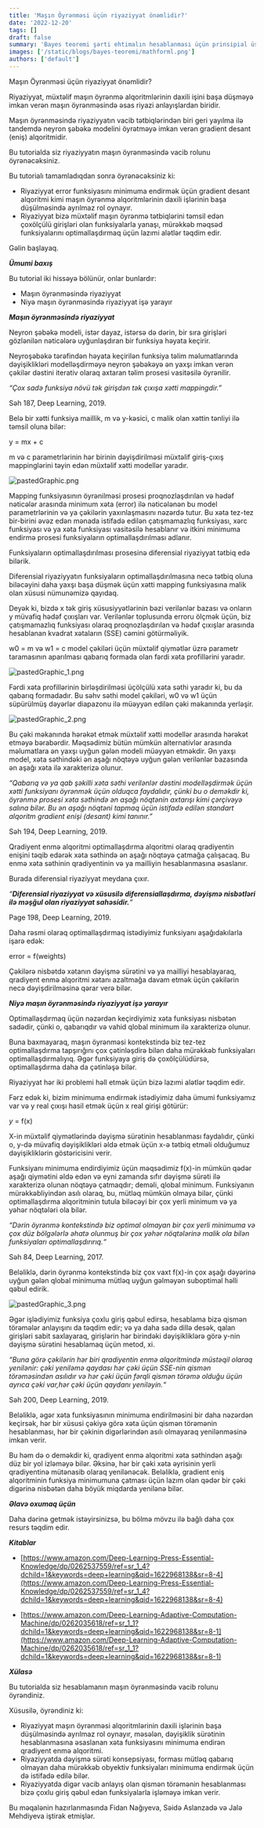 ```yaml
---
title: 'Maşın Öyrənməsi üçün riyaziyyat önəmlidir?'
date: '2022-12-20'
tags: []
draft: false
summary: 'Bayes teoremi şərti ehtimalın hesablanması üçün prinsipial üsullardan biridir.'
images: ['/static/blogs/bayes-teoremi/mathforml.png']
authors: ['default']
---
```

Maşın Öyrənməsi üçün riyaziyyat önəmlidir?  

Riyaziyyat, müxtəlif maşın öyrənmə alqoritmlərinin daxili işini başa düşməyə imkan verən maşın öyrənməsində əsas riyazi anlayışlardan biridir.

  

Maşın öyrənməsində riyaziyyatın vacib tətbiqlərindən biri geri yayılma ilə tandemdə neyron şəbəkə modelini öyrətməyə imkan verən gradient desant (eniş) alqoritmidir.

  

Bu tutorialda siz riyaziyyatın maşın öyrənməsində vacib rolunu öyrənəcəksiniz.

  

Bu tutorialı tamamladıqdan sonra öyrənəcəksiniz ki:

  

-   Riyaziyyat error funksiyasını minimuma endirmək üçün gradient desant alqoritmi kimi maşın öyrənmə alqoritmlərinin daxili işlərinin başa düşülməsində ayrılmaz rol oynayır.
-   Riyaziyyat bizə müxtəlif maşın öyrənmə tətbiqlərini təmsil edən çoxölçülü girişləri olan funksiyalarla yanaşı, mürəkkəb məqsəd funksiyalarını optimallaşdırmaq üçün lazımi alətlər təqdim edir.

  

Gəlin başlayaq.

  

**_Ümumi baxış_**

  

Bu tutorial iki hissəyə bölünür, onlar bunlardır:

  

-   Maşın öyrənməsində riyaziyyat
-   Niyə maşın öyrənməsində riyaziyyat işə yarayır

  

**_Maşın öyrənməsində riyaziyyat_**

  

Neyron şəbəkə modeli, istər dayaz, istərsə də dərin, bir sıra girişləri gözlənilən nəticələrə uyğunlaşdıran bir funksiya həyata keçirir.

  

Neyroşəbəkə tərəfindən həyata keçirilən funksiya təlim məlumatlarında dəyişiklikləri modelləşdirməyə neyron şəbəkəyə ən yaxşı imkan verən çəkilər dəstini iterativ olaraq axtaran təlim prosesi vasitəsilə öyrənilir.

  

_“Çox sadə funksiya növü tək girişdən tək çıxışa xətti mappingdir.”_

  

Səh 187, Deep Learning, 2019.

  

Belə bir xətti funksiya maillik, m və y-kəsici, c malik olan xəttin tənliyi ilə təmsil oluna bilər:

  

y = mx + c

  

m və c parametrlərinin hər birinin dəyişdirilməsi müxtəlif giriş-çıxış mappinglərini təyin edən müxtəlif xətti modellər yaradır.

  

![pastedGraphic.png](https://user-images.githubusercontent.com/31247506/217628712-d601fa28-8ee4-4b9d-899e-a2cc746f8985.png)

  

Mapping funksiyasının öyrənilməsi prosesi proqnozlaşdırılan və hədəf nəticələr arasında minimum xəta (error) ilə nəticələnən bu model parametrlərinin və ya çəkilərin yaxınlaşmasını nəzərdə tutur. Bu xəta tez-tez bir-birini əvəz edən mənada istifadə edilən çatışmamazlıq funksiyası, xərc funksiyası və ya xəta funksiyası vasitəsilə hesablanır və itkini minimuma endirmə prosesi funksiyaların optimallaşdırılması adlanır.

  

Funksiyaların optimallaşdırılması prosesinə diferensial riyaziyyat tətbiq edə bilərik.

  

Diferensial riyaziyyatın funksiyaların optimallaşdırılmasına necə tətbiq oluna biləcəyini daha yaxşı başa düşmək üçün xətti mapping funksiyasına malik olan xüsusi nümunəmizə qayıdaq.

  

Deyək ki, bizdə x tək giriş xüsusiyyətlərinin bəzi verilənlər bazası və onların y müvafiq hədəf çıxışları var. Verilənlər toplusunda erroru ölçmək üçün, biz çatışmamazlıq funksiyası olaraq proqnozlaşdırılan və hədəf çıxışlar arasında hesablanan kvadrat xətaların (SSE) cəmini götürməliyik.

  

w0 = m və w1 = c model çəkiləri üçün müxtəlif qiymətlər üzrə parametr taramasının aparılması qabarıq formada olan fərdi xəta profillərini yaradır.

  

![pastedGraphic_1.png](https://user-images.githubusercontent.com/31247506/217628843-3907130f-f6af-4919-b2c3-62430521a41b.png)

  

Fərdi xəta profillərinin birləşdirilməsi üçölçülü xəta səthi yaradır ki, bu da qabarıq formadadır. Bu səhv səthi model çəkiləri, w0 və w1 üçün süpürülmüş dəyərlər diapazonu ilə müəyyən edilən çəki məkanında yerləşir.

  

![pastedGraphic_2.png](https://user-images.githubusercontent.com/31247506/217629015-9baef1c3-406e-4978-bcee-d7b47caed977.png  )

  

  

Bu çəki məkanında hərəkət etmək müxtəlif xətti modellər arasında hərəkət etməyə bərabərdir. Məqsədimiz bütün mümkün alternativlər arasında məlumatlara ən yaxşı uyğun gələn modeli müəyyən etməkdir. Ən yaxşı model, xəta səthindəki ən aşağı nöqtəyə uyğun gələn verilənlər bazasında ən aşağı xəta ilə xarakterizə olunur.

  

_“Qabarıq və ya qab şəkilli xəta səthi verilənlər dəstini modelləşdirmək üçün xətti funksiyanı öyrənmək üçün olduqca faydalıdır, çünki bu o deməkdir ki, öyrənmə prosesi xəta səthində ən aşağı nöqtənin axtarışı kimi çərçivəyə salına bilər. Bu ən aşağı nöqtəni tapmaq üçün istifadə edilən standart alqoritm gradient enişi (desant) kimi tanınır.”_

  

Səh 194, Deep Learning, 2019.

  

Qradiyent enmə alqoritmi optimallaşdırma alqoritmi olaraq qradiyentin enişini təqib edərək xəta səthində ən aşağı nöqtəyə çatmağa çalışacaq. Bu enmə xəta səthinin qradiyentinin və ya mailliyin hesablanmasına əsaslanır.

  

Burada diferensial riyaziyyat meydana çıxır.

  

_“__Diferensial riyaziyyat və xüsusilə diferensiallaşdırma, dəyişmə nisbətləri ilə məşğul olan riyaziyyat sahəsidir.__“_

  

Page 198, Deep Learning, 2019.

  

Daha rəsmi olaraq optimallaşdırmaq istədiyimiz funksiyanı aşağıdakılarla işarə edək:

  

error = f(weights)

  

Çəkilərə nisbətdə xətanın dəyişmə sürətini və ya mailliyi hesablayaraq, qradiyent enmə alqoritmi xətanı azaltmağa davam etmək üçün çəkilərin necə dəyişdirilməsinə qərar verə bilər.

  

**_Niyə maşın öyrənməsində riyaziyyat işə yarayır_**

  

Optimallaşdırmaq üçün nəzərdən keçirdiyimiz xəta funksiyası nisbətən sadədir, çünki o, qabarıqdır və vahid qlobal minimum ilə xarakterizə olunur.

  

Buna baxmayaraq, maşın öyrənməsi kontekstində biz tez-tez optimallaşdırma tapşırığını çox çətinləşdirə bilən daha mürəkkəb funksiyaları optimallaşdırmalıyıq. Əgər funksiyaya giriş də çoxölçülüdürsə, optimallaşdırma daha da çətinləşə bilər.

  

Riyaziyyat hər iki problemi həll etmək üçün bizə lazımi alətlər təqdim edir.

  

Fərz edək ki, bizim minimuma endirmək istədiyimiz daha ümumi funksiyamız var və y real çıxışı hasil etmək üçün x real girişi götürür:

  

_y_ = f(x)

  

  

X-in müxtəlif qiymətlərində dəyişmə sürətinin hesablanması faydalıdır, çünki o, y-də müvafiq dəyişiklikləri əldə etmək üçün x-ə tətbiq etməli olduğumuz dəyişikliklərin göstəricisini verir.

  

Funksiyanı minimuma endirdiyimiz üçün məqsədimiz f(x)-in mümkün qədər aşağı qiymətini əldə edən və eyni zamanda sıfır dəyişmə sürəti ilə xarakterizə olunan nöqtəyə çatmaqdır; deməli, qlobal minimum. Funksiyanın mürəkkəbliyindən asılı olaraq, bu, mütləq mümkün olmaya bilər, çünki optimallaşdırma alqoritminin tutula biləcəyi bir çox yerli minimum və ya yəhər nöqtələri ola bilər.

  

_“Dərin öyrənmə kontekstində biz optimal olmayan bir çox yerli minimuma və çox düz bölgələrlə əhatə olunmuş bir çox yəhər nöqtələrinə malik ola bilən funksiyaları optimallaşdırırıq.“_

  

Səh 84, Deep Learning, 2017.

  

Beləliklə, dərin öyrənmə kontekstində biz çox vaxt f(x)-in çox aşağı dəyərinə uyğun gələn qlobal minimuma mütləq uyğun gəlməyən suboptimal həlli qəbul edirik.

  

![pastedGraphic_3.png](https://user-images.githubusercontent.com/31247506/217629138-e28da81d-f677-4397-843c-ac93a1b51028.png)

  

Əgər işlədiyimiz funksiya çoxlu giriş qəbul edirsə, hesablama bizə qismən törəmələr anlayışını da təqdim edir; və ya daha sadə dillə desək, qalan girişləri sabit saxlayaraq, girişlərin hər birindəki dəyişikliklərə görə y-nin dəyişmə sürətini hesablamaq üçün metod, xi.

  

_“Buna görə çəkilərin hər biri qradiyentin enmə alqoritmində müstəqil olaraq yenilənir: çəki yeniləmə qaydası hər çəki üçün SSE-nin qismən törəməsindən asılıdır və hər çəki üçün fərqli qismən törəmə olduğu üçün ayrıca çəki var,hər çəki üçün qaydanı yeniləyin.“_

  

Səh 200, Deep Learning, 2019.

  

Beləliklə, əgər xəta funksiyasının minimuma endirilməsini bir daha nəzərdən keçirsək, hər bir xüsusi çəkiyə görə xəta üçün qismən törəmənin hesablanması, hər bir çəkinin digərlərindən asılı olmayaraq yenilənməsinə imkan verir.

  

Bu həm də o deməkdir ki, qradiyent enmə alqoritmi xəta səthindən aşağı düz bir yol izləməyə bilər. Əksinə, hər bir çəki xəta əyrisinin yerli qradiyentinə mütənasib olaraq yenilənəcək. Beləliklə, gradient eniş alqoritminin funksiya minimumuna çatması üçün lazım olan qədər bir çəki digərinə nisbətən daha böyük miqdarda yenilənə bilər.

  

**_Əlavə oxumaq üçün_**

  

Daha dərinə getmək istəyirsinizsə, bu bölmə mövzu ilə bağlı daha çox resurs təqdim edir.

  

**_Kitablar_**

  

-   [https://www.amazon.com/Deep-Learning-Press-Essential-Knowledge/dp/0262537559/ref=sr_1_4?dchild=1&keywords=deep+learning&qid=1622968138&sr=8-4](https://www.amazon.com/Deep-Learning-Press-Essential-Knowledge/dp/0262537559/ref=sr_1_4?dchild=1&keywords=deep+learning&qid=1622968138&sr=8-4)

  

-   [https://www.amazon.com/Deep-Learning-Adaptive-Computation-Machine/dp/0262035618/ref=sr_1_1?dchild=1&keywords=deep+learning&qid=1622968138&sr=8-1](https://www.amazon.com/Deep-Learning-Adaptive-Computation-Machine/dp/0262035618/ref=sr_1_1?dchild=1&keywords=deep+learning&qid=1622968138&sr=8-1)

  

  

**_Xülasə_**

  

Bu tutorialda siz hesablamanın maşın öyrənməsində vacib rolunu öyrəndiniz.


Xüsusilə, öyrəndiniz ki:

  

-   Riyaziyyat maşın öyrənməsi alqoritmlərinin daxili işlərinin başa düşülməsində ayrılmaz rol oynayır, məsələn, dəyişiklik sürətinin hesablanmasına əsaslanan xəta funksiyasını minimuma endirən qradiyent enmə alqoritmi.
-   Riyaziyyatda dəyişmə sürəti konsepsiyası, forması mütləq qabarıq olmayan daha mürəkkəb obyektiv funksiyaları minimuma endirmək üçün də istifadə edilə bilər.
-   Riyaziyyatda digər vacib anlayış olan qismən törəmənin hesablanması bizə çoxlu giriş qəbul edən funksiyalarla işləməyə imkan verir.

Bu məqalənin hazırlanmasında Fidan Nağıyeva, Səidə Aslanzadə və Jalə Mehdiyeva iştirak etmişlər. 
